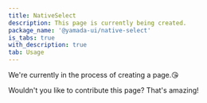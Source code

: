 ```yaml
---
title: NativeSelect
description: This page is currently being created.
package_name: '@yamada-ui/native-select'
is_tabs: true
with_description: true
tab: Usage
---
```


We're currently in the process of creating a page.😘

Wouldn't you like to contribute this page? That's amazing!
